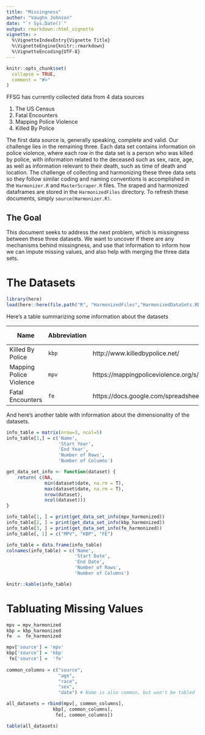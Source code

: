 ```yaml
---
title: "Missingness"
author: "Vaughn Johnson"
date: "`r Sys.Date()`"
output: rmarkdown::html_vignette
vignette: >
  %\VignetteIndexEntry{Vignette Title}
  %\VignetteEngine{knitr::rmarkdown}
  %\VignetteEncoding{UTF-8}
---
```


```r
knitr::opts_chunk$set(
  collapse = TRUE,
  comment = "#>"
)
```

FFSG has currently collected data from 4 data sources

1. The US Census
2. Fatal Encounters
3. Mapping Police Violence
4. Killed By Police

The first data source is, generally speaking, complete and valid. Our challenge
lies in the remaining three. Each data set contains information on police violence,
where each row in the data set is a person who was killed by police, with information
related to the deceased such as sex, race, age, as well as information
relevant to their death, such as time of death and location. The challenge of
collecting and harmonizing these three data sets so they follow similar coding
and naming conventions is accomplished in the `Harmonizer.R` and `MasterScraper.R`
files. The sraped and harmonized dataframes are stored in the `HarmonizedFiles`
directory. To refresh these documents, simply `source(Harmonizer.R)`.

## The Goal
This document seeks to address the next problem, which is missingness
between these three datasets. We want to uncover if there are any mechanisms
behind missingness, and use that information to inform how we can impute missing 
values, and also help with merging the three data sets.

# The Datasets

```r
library(here)
load(here::here(file.path("R", "HarmonizedFiles","HarmonizedDataSets.RData")))
```

Here's a table summarizing some information about the datasets

|Name|Abbreviation|Source URL|Live or archival|
|---|---|---|---|---|---|---|---|
|Killed By Police|`kbp`|http://www.killedbypolice.net/|Archival|
|Mapping Police Violence|`mpv`|https://mappingpoliceviolence.org/s/MPVDatasetDownload.xlsx|Live|
|Fatal Encounters|`fe`|https://docs.google.com/spreadsheets/d/1dKmaV_JiWcG8XBoRgP8b4e9Eopkpgt7FL7nyspvzAsE/edit#gid=0|Live|

And here's another table with information about the dimensionality of the datasets.

```r
info_table = matrix(nrow=3, ncol=5)
info_table[1,] = c('Name',
                   'Start Year',
                   'End Year',
                   'Number of Rows',
                   'Number of Columns')

get_data_set_info <- function(dataset) {
    return( c(NA,
              min(dataset$date, na.rm = T),
              max(dataset$date, na.rm = T),
              nrow(dataset),
              ncol(dataset)))
}

info_table[1, ] = print(get_data_set_info(mpv_harmonized))
info_table[2, ] = print(get_data_set_info(kbp_harmonized))
info_table[3, ] = print(get_data_set_info(fe_harmonized))
info_table[, 1] = c("MPV", "KBP", "FE")

info_table = data.frame(info_table)
colnames(info_table) = c('Name',
                         'Start Date',
                         'End Date',
                         'Number of Rows',
                         'Number of Columns')
```

```r
knitr::kable(info_table)
```

# Tabluating Missing Values

```r
mpv = mpv_harmonized
kbp = kbp_harmonized
fe  =  fe_harmonized

mpv['source'] = 'mpv'
kbp['source'] = 'kbp'
 fe['source'] =  'fe'
 
common_columns = c("source",
                   "age", 
                   "race",
                   "sex",
                   "date") # Name is also common, but won't be tabled

all_datasets = rbind(mpv[, common_columns], 
                 kbp[, common_columns], 
                  fe[, common_columns])

table(all_datasets)
```
